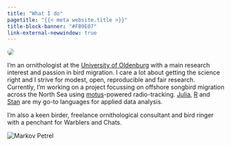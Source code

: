 ```yaml
---
title: "What I do"
pagetitle: "{{< meta website.title >}}"
title-block-banner: "#FB9E07"
link-external-newwindow: true
---
```


::: {.grid}
::: {.g-col-12 .g-col-sm-4}

<img class="img-fluid" src="/files/GR.png" style="border-radius: 50%;"/>

:::
::: {.g-col-12 .g-col-sm-8}

I'm an ornithologist at the [University of Oldenburg](https://uol.de/en/migration-ecology) with a main research interest and passion in bird migration. I care a lot about getting the science right and I strive for modest, open, reproducible and fair research. Currently, I'm working on a project focussing on offshore songbird migration across the North Sea using [motus](https://motus.org)-powered radio-tracking. [Julia](https://julialang.org/), [R](https://www.r-project.org/) and [Stan](https://mc-stan.org/) are my go-to languages for applied data analysis. 

I'm also a keen birder, freelance ornithological consultant and bird ringer with a penchant for Warblers and Chats.

:::
:::

![](/files/Logo.svg "Markov Petrel")